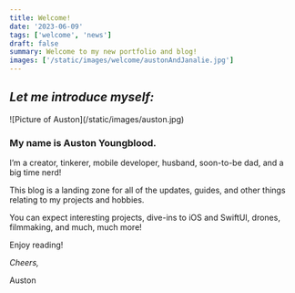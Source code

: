 ```yaml
---
title: Welcome!
date: '2023-06-09'
tags: ['welcome', 'news']
draft: false
summary: Welcome to my new portfolio and blog!
images: ['/static/images/welcome/austonAndJanalie.jpg']
---
```


## **_Let me introduce myself:_** 

<div className="-mx-2 flex flex-wrap overflow-hidden xl:-mx-2">
  <div className="my-1 w-full overflow-hidden px-2 xl:my-1 xl:w-1/2 xl:px-2">
    ![Picture of Auston](/static/images/auston.jpg)
  </div>
</div>

### My name is Auston Youngblood. 

I’m a creator, tinkerer, mobile developer, husband, soon-to-be dad, and a big time nerd! 

This blog is a landing zone for all of the updates, guides, and other things relating to my projects and hobbies.

You can expect interesting projects, dive-ins to iOS and SwiftUI, drones, filmmaking, and much, much more!

Enjoy reading!


_Cheers,_

Auston
